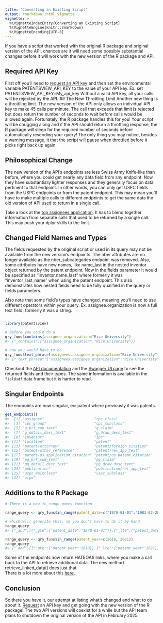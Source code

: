 ```yaml
---
title: "Converting an Existing Script"
output: rmarkdown::html_vignette
vignette: >
  %\VignetteIndexEntry{Converting an Existing Script}
  %\VignetteEngine{knitr::rmarkdown}
  %\VignetteEncoding{UTF-8}
---
```




If you have a script that worked with the original R package and original version of the API, chances are it will need some possibly substantial changes before it will work with the new version of the R package and API.

## Required API Key
First off you'll need to [request an API key](https://patentsview-support.atlassian.net/servicedesk/customer/portals) and then set the environmental variable PATENTSVIEW_API_KEY to the value of your API key.  Ex. set PATENTSVIEW_API_KEY=My_api_key  Without a valid API key, all your calls will be rejected by the API. 
## The New Throttling Limit
Another new thing is a throttling limit. The new version of the API only allows an individual API key to make 45 calls per minute.  The call that exceeds that limit is rejected but does return the number of seconds to wait before calls would be allowed again.  Fortunately, the R package handles this for you!  Your script will be chugging along and if the API should return a throttling response, the R package will sleep for the required number of seconds before automatically resending your query!  The only thing you may notice, besides a warning message, it that the script will pause when throttled before it picks right back up again.

## Philosophical Change
The new version of the API's endpoints are less Swiss Army Knife-like than before, where you could get nearly any data field from any endpoint.  Now they have substantially lighter responses and they generally focus on data pertinent to that endpoint.  In other words, you can only get USPC fields from the USPC endpoints or from the patent endpoint.  This may mean you'll have to make multiple calls to different endpoints to get the same data the old version of API used to return in a single call.

Take a look at the [top assignees application](top-assignees.html). It has to blend together information from separate calls that used to be returned by a single call. This may push your dplyr skills to the limit.

## Changed Field Names and Types
The fields requested by the original script or used in its query may not be available from the new version's endpoints. The nber attributes  are no longer available as the 
nber_subcategories endpoint was removed. Also, some attributes have new names, like name_last in the nested inventor object returned by the patent endpoint.  Now in the fields parameter it would be specified as "inventor.name_last" where formerly it was "inventor_last_name" when using the patent endpoint.  This also demonstrates how nested fields need to be fully
qualified in the query or fields parameters.

Also note that some field's types have changed, meaning you'll need to use different operators within your query.  Ex. assignee.organization is now a full text field, formerly it was a string.  


``` r

library(patentsview)

# Before you could do a 
qry_funs$contains(assignee_organization="Rice University")
#> {"_contains":{"assignee_organization":"Rice University"}}

# now you would have to do 
qry_funs$text_phrase(assignees.assignee_organization="Rice University")
#> {"_text_phrase":{"assignees.assignee_organization":"Rice University"}}
```
Checkout the [API documentation](https://search.patentsview.org/docs/docs/Search%20API/SearchAPIReference/#endpoints) and the [Swagger UI page](https://search.patentsview.org/swagger-ui/) to see the 
returned fields and their types.  The same information is available in the `fieldsdf` data frame but it is
harder to read.

## Singular Endpoints

The endpoints are now singular, ex: patent where previously it was patents.

``` r
get_endpoints()
#>  [1] "assignee"                       "cpc_class"                     
#>  [3] "cpc_group"                      "cpc_subclass"                  
#>  [5] "g_brf_sum_text"                 "g_claim"                       
#>  [7] "g_detail_desc_text"             "g_draw_desc_text"              
#>  [9] "inventor"                       "ipc"                           
#> [11] "location"                       "patent"                        
#> [13] "patent/attorney"                "patent/foreign_citation"       
#> [15] "patent/other_reference"         "patent/rel_app_text"           
#> [17] "patent/us_application_citation" "patent/us_patent_citation"     
#> [19] "pg_brf_sum_text"                "pg_claim"                      
#> [21] "pg_detail_desc_text"            "pg_draw_desc_text"             
#> [23] "publication"                    "publication/rel_app_text"      
#> [25] "uspc_mainclass"                 "uspc_subclass"                 
#> [27] "wipo"
```


## Additions to the R Package


``` r
# There is a new in_range query function

range_query <- qry_funs$in_range(patent_date=c("1970-01-01","1983-02-28")) 

# which will generate this, so you don't have to do it by hand
range_query
#> {"_and":[{"_gte":{"patent_date":"1970-01-01"}},{"_lte":{"patent_date":"1983-02-28"}}]}

range_query <- qry_funs$in_range(patent_year=c(2010, 2021))
range_query
#> {"_and":[{"_gte":{"patent_year":2010}},{"_lte":{"patent_year":2021}}]}
```

Some of the endpoints now return HATEOAS links, where you make a call back to the API
to retrieve additional data.  The new method retrieve_linked_data() does just that.  
There is a lot more about this [here](api-changes.html#hateoas-links).


## Conclusion

So there you have it, our attempt at listing what's changed and what to do about it.  [Request](https://patentsview-support.atlassian.net/servicedesk/customer/portals) an API key and get going with the new version of the R package! The two API versions will coexist for a while but the API team plans to shutdown the original version of the API in February 2025.













